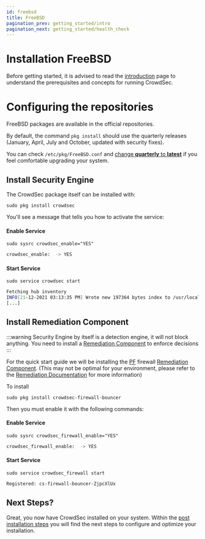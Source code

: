 ```yaml
---
id: freebsd
title: FreeBSD
pagination_prev: getting_started/intro
pagination_next: getting_started/health_check
---
```


# Installation FreeBSD

Before getting started, it is advised to read the [introduction](/unversioned/getting_started/introduction.mdx) page to understand the prerequisites and concepts for running CrowdSec.

# Configuring the repositories

FreeBSD packages are available in the official repositories.

By default, the command `pkg install` should use the quarterly releases (January, April, July and October, updated with security fixes).

You can check `/etc/pkg/FreeBSD.conf` and [change **quarterly** to **latest**](https://wiki.freebsd.org/Ports/QuarterlyBranch) if you feel comfortable upgrading your system.

## Install Security Engine

The CrowdSec package itself can be installed with:

```shell
sudo pkg install crowdsec
```

You'll see a message that tells you how to activate the service:

#### Enable Service

```shell
sudo sysrc crowdsec_enable="YES"
```

```bash title="Command Output"
crowdsec_enable:  -> YES
```

#### Start Service

```shell
sudo service crowdsec start
```

```bash title="Command Output"
Fetching hub inventory
INFO[21-12-2021 03:13:35 PM] Wrote new 197364 bytes index to /usr/local/etc/crowdsec/hub/.index.json 
[...]
```

## Install Remediation Component

:::warning
Security Engine by itself is a detection engine, it will not block anything. You need to install a [Remediation Component](/bouncers/intro.md) to enforce decisions
:::

For the quick start guide we will be installing the [PF](https://en.wikipedia.org/wiki/PF_(firewall)) firewall [Remediation Component](/bouncers/intro.md). (This may not be optimal for your environment, please refer to the [Remediation Documentation](/bouncers/intro.md) for more information)

To install 

```shell
sudo pkg install crowdsec-firewall-bouncer
```

Then you must enable it with the following commands:

#### Enable Service

```shell
sudo sysrc crowdsec_firewall_enable="YES"
```

```bash title="Command Output"
crowdsec_firewall_enable:  -> YES
```

#### Start Service

```shell
sudo service crowdsec_firewall start
```

```bash title="Command Output"
Registered: cs-firewall-bouncer-ZjpcXlUx
```

## Next Steps?

Great, you now have CrowdSec installed on your system. Within the [post installation steps](/getting_started/next_steps.md) you will find the next steps to configure and optimize your installation.
